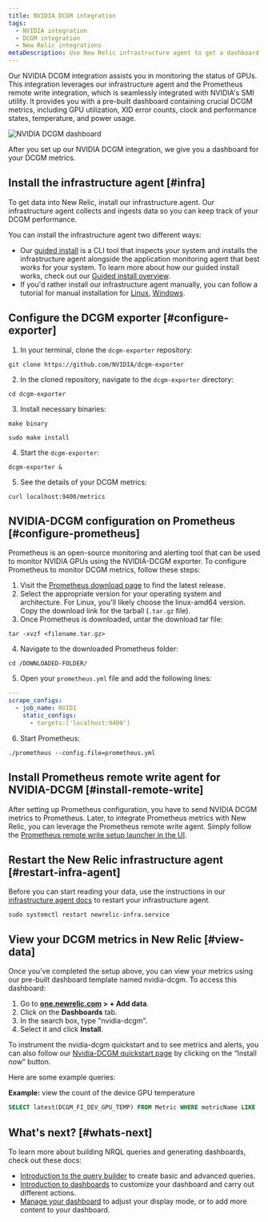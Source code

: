 ```yaml
---
title: NVIDIA DCGM integration
tags:
  - NVIDIA integration
  - DCGM integration
  - New Relic integrations
metaDescription: Use New Relic infrastructure agent to get a dashboard with DCGM metrics.
---
```


Our NVIDIA DCGM integration assists you in monitoring the status of GPUs. This integration leverages our infrastructure agent and the Prometheus remote write integration, which is seamlessly integrated with NVIDIA's SMI utility. It provides you with a pre-built dashboard containing crucial DCGM metrics, including GPU utilization, XID error counts, clock and performance states, temperature, and power usage.

<img
    title="NVIDIA DCGM dashboard"
    alt="NVIDIA DCGM dashboard"
    src={infrastructureNVIDIADCGMDashboard}
/>

<figcaption>
After you set up our NVIDIA DCGM integration, we give you a dashboard for your DCGM metrics.
</figcaption>

## Install the infrastructure agent [#infra]

To get data into New Relic, install our infrastructure agent. Our infrastructure agent collects and ingests data so you can keep track of your DCGM performance.

You can install the infrastructure agent two different ways:

* Our [guided install](https://one.newrelic.com/nr1-core?state=4f81feab-35f7-e97e-9903-52510f8542bd) is a CLI tool that inspects your system and installs the infrastructure agent alongside the application monitoring agent that best works for your system. To learn more about how our guided install works, check out our [Guided install overview](/docs/infrastructure/host-integrations/installation/new-relic-guided-install-overview).
* If you'd rather install our infrastructure agent manually, you can follow a tutorial for manual installation for [Linux](/docs/infrastructure/install-infrastructure-agent/linux-installation/install-infrastructure-monitoring-agent-linux), [Windows](/docs/infrastructure/install-infrastructure-agent/windows-installation/install-infrastructure-monitoring-agent-windows/).

## Configure the DCGM exporter [#configure-exporter]
1. In your terminal, clone the `dcgm-exporter` repository:
```shell
git clone https://github.com/NVIDIA/dcgm-exporter
```
2. In the cloned repository, navigate to the `dcgm-exporter` directory:
```shell
cd dcgm-exporter
```
3. Install necessary binaries:
```shell
make binary
```

```shell
sudo make install
```
4. Start the `dcgm-exporter`:
```shell
dcgm-exporter &
```
5. See the details of your DCGM metrics:
```shell
curl localhost:9400/metrics
```

## NVIDIA-DCGM configuration on Prometheus [#configure-prometheus]

Prometheus is an open-source monitoring and alerting tool that can be used to monitor NVIDIA GPUs using the NVIDIA-DCGM exporter. To configure Prometheus to monitor DCGM metrics, follow these steps:

1. Visit the [Prometheus download page](https://prometheus.io/download/) to find the latest release.
2. Select the appropriate version for your operating system and architecture. For Linux, you'll likely choose the linux-amd64 version. Copy the download link for the tarball (`.tar.gz` file).
3. Once Prometheus is downloaded, untar the download tar file:
```shell
tar -xvzf <filename.tar.gz>
```
4. Navigate to the downloaded Prometheus folder:
```shell
cd /DOWNLOADED-FOLDER/
```
5. Open your `prometheus.yml` file and add the following lines:
```yml
---
scrape_configs:
  - job_name: NVIDI
    static_configs:
      - targets:['localhost:9400']
```
6. Start Prometheus:
```shell
./prometheus --config.file=prometheus.yml
```

## Install Prometheus remote write agent for NVIDIA-DCGM [#install-remote-write]
After setting up Prometheus configuration, you have to send NVIDIA DCGM metrics to Prometheus. Later, to integrate Prometheus metrics with New Relic, you can leverage the Prometheus remote write agent. Simply follow the [Prometheus remote write setup launcher in the UI](https://one.newrelic.com/catalog-pack-details?state=04de330d-ad8b-b61c-68e2-ad852c2ca1d4).


## Restart the New Relic infrastructure agent [#restart-infra-agent]
Before you can start reading your data, use the instructions in our [infrastructure agent docs](/docs/infrastructure/install-infrastructure-agent/manage-your-agent/start-stop-restart-infrastructure-agent/) to restart your infrastructure agent.

```shell
sudo systemctl restart newrelic-infra.service
```
## View your DCGM metrics in New Relic [#view-data]

Once you've completed the setup above, you can view your metrics using our pre-built dashboard template named nvidia-dcgm. To access this dashboard:

1. Go to **[one.newrelic.com](https://one.newrelic.com/) > + Add data**.
2. Click on the **Dashboards** tab.
3. In the search box, type "nvidia-dcgm".
4. Select it and click **Install**.

To instrument the nvidia-dcgm quickstart and to see metrics and alerts, you can also follow our [Nvidia-DCGM quickstart page](https://newrelic.com/instant-observability/nvidia-dcgm) by clicking on the “Install now” button.

Here are some example queries:

**Example:** view the count of the device GPU temperature

```sql
SELECT latest(DCGM_FI_DEV_GPU_TEMP) FROM Metric WHERE metricName LIKE 'DCGM_FI_DEV_GPU_TEMP' TIMESERIES
```

## What's next? [#whats-next]

To learn more about building NRQL queries and generating dashboards, check out these docs:

* [Introduction to the query builder](/docs/query-your-data/explore-query-data/query-builder/introduction-query-builder) to create basic and advanced queries.
* [Introduction to dashboards](/docs/query-your-data/explore-query-data/dashboards/introduction-dashboards) to customize your dashboard and carry out different actions.
* [Manage your dashboard](/docs/query-your-data/explore-query-data/dashboards/manage-your-dashboard) to adjust your <InlinePopover type="dashboards" /> display mode, or to add more content to your dashboard.
